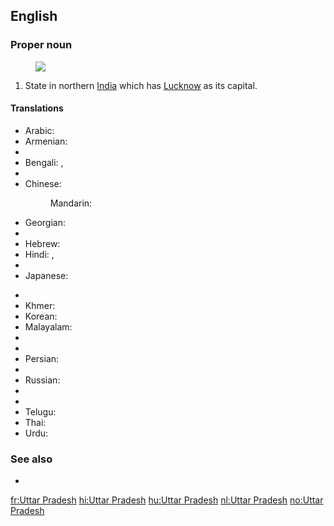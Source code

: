 ==English==
{{wikipedia}}

===Proper noun===
{{en-proper noun|head=[[Uttar]] [[Pradesh]]}}
[[Image:Uttar Pradesh in India (disputed hatched).svg|thumb|]]
# State in northern [[India]] which has [[Lucknow]] as its capital.

====Translations====
{{trans-top|state}}
* Arabic: {{t-|ar|أتر برديش|m|tr='uttar bradiish}}
* Armenian: {{t-|hy|Ուտտար Պրադեշ|tr=Uttar Pradeš}}
* {{trreq|Assamese}}
* Bengali: {{t-|bn|উত্তরপ্রদেশ|sc=Beng}}, {{t-|bn|উত্তর প্রদেশ|sc=Beng}}
* {{trreq|Chhattisgarhi}}
* Chinese:
*: Mandarin: {{t|cmn|北方邦|tr=Běifāng-bāng|sc=Hani}}
* Georgian: {{t-|ka|უტარ-პრადეში|sc=Geor}}
* {{trreq|Gujarati}}
* Hebrew: {{t-|he|אוטר פראדש}}
* Hindi: {{t+|hi|उत्तर प्रदेश|tr=uttar pradeś}}, {{qualifier|abbreviation}} {{t-|hi|उ॰ प्र॰|sc=Deva}}
* {{trreq|Hungarian}}
* Japanese: {{t-|ja|ウッタル・プラデーシュ|tr=Uttaru-Puradēshu}}
{{trans-mid}}
* {{trreq|Kannada}}
* Khmer: {{t-|km|ឧត្តរប្រទេឝ|sc=Khmr}}
* Korean: {{t-|ko|우타르프라데시|tr=Utareupeuradesi|sc=Hang}}
* Malayalam: {{t|ml|ഉത്തർ‌പ്രദേശ്|sc=Mlym}}
* {{trreq|Marathi}}
* {{trreq|Oriya}}
* Persian: {{t-|fa|اوتار پرادش}}
* {{trreq|Punjabi}}
* Russian: {{t-|ru|Уттар-Прадеш|m|tr=Uttár-Pradéš}}
* {{trreq|Santali}}
* {{trreq|Tamil}}
* Telugu: {{t|te|ఉత్తర ప్రదేశ్|sc=Telu}}
* Thai: {{t-|th|รัฐอุตตรประเทศ}}
* Urdu: {{t-|ur|اتر پردیش|tr=uttar pradeś}}
{{trans-bottom}}

===See also===
* {{list|en|states of India}}


[[fr:Uttar Pradesh]]
[[hi:Uttar Pradesh]]
[[hu:Uttar Pradesh]]
[[nl:Uttar Pradesh]]
[[no:Uttar Pradesh]]
